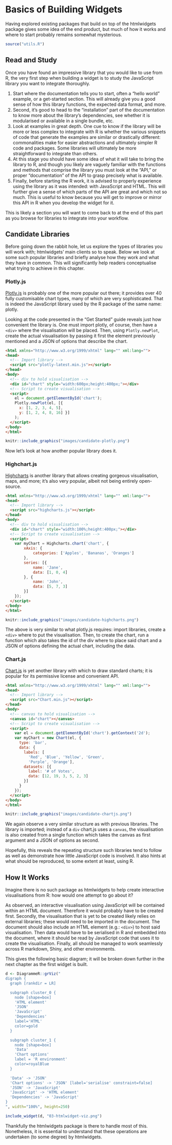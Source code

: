 # Basics of Building Widgets {#widgets-basics}

Having explored existing packages that build on top of the htmlwidgets package gives some idea of the end product, but much of how it works and where to start probably remains somewhat mysterious. 

```r
source("utils.R")
```

## Read and Study {#widgets-basics-study}

Once you have found an impressive library that you would like to use from R, the very first step when building a widget is to study the JavaScript library you want to integrate thoroughly. 

1. Start where the documentation tells you to start, often a "hello world" example, or a get-started section. This will already give you a good sense of how this library functions, the expected data format, and more.
2. Second, it's good to head to the "installation" part of the documentation to know more about the library's dependencies, see whether it is modularised or available in a single bundle, etc.
3. Look at examples in great depth. One cue to know if the library will be more or less complex to integrate with R is whether the various snippets of code that generate the examples are similar or drastically different: commonalities make for easier abstractions and ultimately simpler R code and packages. Some libraries will ultimately be more straightforward to integrate than others.
4. At this stage you should have some idea of what it will take to bring the library to R, and though you likely are vaguely familiar with the functions and methods that comprise the library you must look at the "API," or proper "documentation" of the API to grasp precisely what is available.
5. Finally, before starting the R work, it is advised to properly experience using the library as it was intended: with JavaScript and HTML. This will further give a sense of which parts of the API are great and which not so much. This is useful to know because you will get to improve or mirror this API in R when you develop the widget for it.

This is likely a section you will want to come back to at the end of this part as you browse for libraries to integrate into your workflow.

## Candidate Libraries {#widgets-basics-candidates}

Before going down the rabbit hole, let us explore the types of libraries you will work with; htmlwidgets' main clients so to speak. Below we look at some such popular libraries and briefly analyse how they work and what they have in common. This will significantly help readers conceptualise what trying to achieve in this chapter.

### Plotly.js {#widgets-basics-candidates-plotly}

[Plotly.js](https://plotly.com/javascript/) is probably one of the more popular out there; it provides over 40 fully customisable chart types, many of which are very sophisticated. That is indeed the JavaScript library used by the R package of the same name: plotly.

Looking at the code presented in the "Get Started" guide reveals just how convenient the library is. One must import plotly, of course, then have a `<div>` where the visualisation will be placed. Then, using `Plotly.newPlot`, create the actual visualisation by passing it first the element previously mentioned and a JSON of options that describe the chart.

```html
<html xmlns="http://www.w3.org/1999/xhtml" lang="" xml:lang="">
<head>
  <!-- Import library -->
  <script src="plotly-latest.min.js"></script>
</head>
<body>
  <!-- div to hold visualisation -->
  <div id="chart" style="width:600px;height:400px;"></div>
  <!-- Script to create visualisation -->
  <script>
    el = document.getElementById('chart');
    Plotly.newPlot(el, [{
      x: [1, 2, 3, 4, 5],
      y: [1, 2, 4, 8, 16] }]
    );
  </script>
</body>
</html>
```

```r
knitr::include_graphics("images/candidate-plotly.png")
```

Now let's look at how another popular library does it.

### Highchart.js {#widgets-basics-candidates-highcharts}

[Highcharts](https://www.highcharts.com/) is another library that allows creating gorgeous visualisation, maps, and more; it's also very popular, albeit not being entirely open-source.

```html
<html xmlns="http://www.w3.org/1999/xhtml" lang="" xml:lang="">
<head>
  <!-- Import library -->
  <script src="highcharts.js"></script>
</head>
<body>
  <!-- div to hold visualisation -->
  <div id="chart" style="width:100%;height:400px;"></div>
  <!-- Script to create visualisation -->
  <script>
    var myChart = Highcharts.chart('chart', {
        xAxis: {
            categories: ['Apples', 'Bananas', 'Oranges']
        },
        series: [{
            name: 'Jane',
            data: [1, 0, 4]
        }, {
            name: 'John',
            data: [5, 7, 3]
        }]
    });
  </script>
</body>
</html>
```

```r
knitr::include_graphics("images/candidate-highcharts.png")
```

The above is very similar to what plotly.js requires: import libraries, create a `<div>` where to put the visualisation. Then, to create the chart, run a function which also takes the id of the div where to place said chart and a JSON of options defining the actual chart, including the data.

### Chart.js {#widgets-basics-candidates-chart.js}

[Chart.js](https://www.chartjs.org/) is yet another library with which to draw standard charts; it is popular for its permissive license and convenient API.

```html
<html xmlns="http://www.w3.org/1999/xhtml" lang="" xml:lang="">
<head>
  <!-- Import library -->
  <script src="Chart.min.js"></script>
</head>
<body>
  <!-- canvas to hold visualisation -->
  <canvas id="chart"></canvas>
  <!-- Script to create visualisation -->
  <script>
    var el = document.getElementById('chart').getContext('2d');    
    var myChart = new Chart(el, {
      type: 'bar',
      data: {
        labels: [
          'Red', 'Blue', 'Yellow', 'Green', 
          'Purple', 'Orange'],
        datasets: [{
          label: '# of Votes',
          data: [12, 19, 3, 5, 2, 3]
        }]
      }
    });
  </script>
</body>
</html>
```

```r
knitr::include_graphics("images/candidate-chartjs.png")
```

We again observe a very similar structure as with previous libraries. The library is imported; instead of a `div` chart.js uses a `canvas`, the visualisation is also created from a single function which takes the canvas as first argument and a JSON of options as second.

Hopefully, this reveals the repeating structure such libraries tend to follow as well as demonstrate how little JavaScript code is involved. It also hints at what should be reproduced, to some extent at least, using R.

## How It Works {#widgets-basics-inner-workings}

Imagine there is no such package as htmlwidgets to help create interactive visualisations from R: how would one attempt to go about it?

As observed, an interactive visualisation using JavaScript will be contained within an HTML document. Therefore it would probably have to be created first. Secondly, the visualisation that is yet to be created likely relies on external libraries; these would need to be imported in the document. The document should also include an HTML element (e.g.: `<div>`) to host said visualisation. Then data would have to be serialised in R and embedded into the document, where it should be read by JavaScript code that uses it to create the visualisation. Finally, all should be managed to work seamlessly across R markdown, Shiny, and other environments.

This gives the following basic diagram; it will be broken down further in the next chapter as the first widget is built.

```r
d <- DiagrammeR::grViz("
digraph {
  graph [rankdir = LR]

  subgraph cluster_0 {
    node [shape=box]
    'HTML element'
    'JSON'
    'JavaScript'
    'Dependencies'
    label='HTML'
    color=gold
  }

  subgraph cluster_1 {
    node [shape=box]
    'Data'
    'Chart options'
    label = 'R environment'
    color=royalBlue
  }

  'Data' -> 'JSON' 
  'Chart options' -> 'JSON' [label='serialise' constraint=false]
  'JSON' -> 'JavaScript'
  'JavaScript' -> 'HTML element'
  'Dependencies' -> 'JavaScript'
}
", width="100%", height=250)

include_widget(d, "03-htmlwidget-viz.png")
```

Thankfully the htmlwidgets package is there to handle most of this. Nonetheless, it is essential to understand that these operations are undertaken (to some degree) by htmlwidgets.

